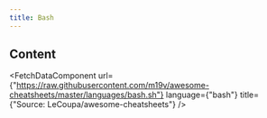 ```yaml
---
title: Bash
---
```


## Content


<FetchDataComponent
    url={"https://raw.githubusercontent.com/m19v/awesome-cheatsheets/master/languages/bash.sh"}
    language={"bash"}
    title={"Source: LeCoupa/awesome-cheatsheets"}
/>
